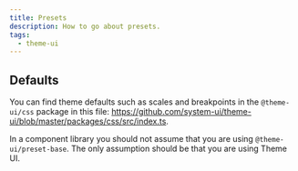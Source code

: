 ```yaml
---
title: Presets
description: How to go about presets.
tags:
  - theme-ui
---
```


## Defaults

You can find theme defaults such as scales and breakpoints in the
`@theme-ui/css` package in this file:
https://github.com/system-ui/theme-ui/blob/master/packages/css/src/index.ts.

In a component library you should not assume that you are using
`@theme-ui/preset-base`. The only assumption should be that you are using Theme
UI.
